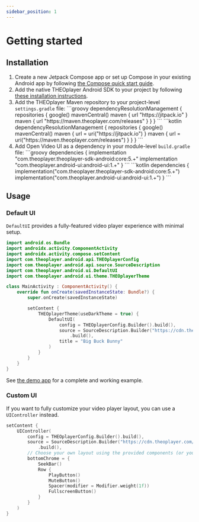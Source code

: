 ```yaml
---
sidebar_position: 1
---
```


# Getting started


## Installation

1.  Create a new Jetpack Compose app or set up Compose in your existing Android app by following [the Compose quick start guide](https://developer.android.com/jetpack/compose/setup).
2.  Add the native THEOplayer Android SDK to your project by following [these installation instructions](https://github.com/THEOplayer/theoplayer-sdk-android#installation).
3.  Add the THEOplayer Maven repository to your project-level `settings.gradle` file:
    <Tabs queryString="lang">
       <!-- prettier-ignore-start -->
       <TabItem value="groovy" label="Groovy">
        ```groovy
        dependencyResolutionManagement {
            repositories {
                google()
                mavenCentral()
                maven { url "https://jitpack.io" }
                maven { url "https://maven.theoplayer.com/releases" }
            }
        }
        ```
        </TabItem>
        <TabItem value="kotlin" label="Kotlin">
        ```kotlin
        dependencyResolutionManagement {
            repositories {
                google()
                mavenCentral()
                maven { url = uri("https://jitpack.io") }
                maven { url = uri("https://maven.theoplayer.com/releases") }
            }
        }
        ```
        </TabItem>
        <!-- prettier-ignore-end -->
    </Tabs>
4.  Add Open Video UI as a dependency in your module-level `build.gradle` file:
    <Tabs queryString="lang">
       <!-- prettier-ignore-start -->
       <TabItem value="groovy" label="Groovy">
        ```groovy
        dependencies {
            implementation "com.theoplayer.theoplayer-sdk-android:core:5.+"
            implementation "com.theoplayer.android-ui:android-ui:1.+"
        }
        ```
        </TabItem>
        <TabItem value="kotlin" label="Kotlin">
        ```kotlin
        dependencies {
            implementation("com.theoplayer.theoplayer-sdk-android:core:5.+")
            implementation("com.theoplayer.android-ui:android-ui:1.+")
        }
        ```
        </TabItem>
        <!-- prettier-ignore-end -->
    </Tabs>

## Usage

### Default UI

`DefaultUI` provides a fully-featured video player experience with minimal setup.

```kotlin
import android.os.Bundle
import androidx.activity.ComponentActivity
import androidx.activity.compose.setContent
import com.theoplayer.android.api.THEOplayerConfig
import com.theoplayer.android.api.source.SourceDescription
import com.theoplayer.android.ui.DefaultUI
import com.theoplayer.android.ui.theme.THEOplayerTheme

class MainActivity : ComponentActivity() {
    override fun onCreate(savedInstanceState: Bundle?) {
        super.onCreate(savedInstanceState)

        setContent {
            THEOplayerTheme(useDarkTheme = true) {
                DefaultUI(
                    config = THEOplayerConfig.Builder().build(),
                    source = SourceDescription.Builder("https://cdn.theoplayer.com/video/big_buck_bunny/big_buck_bunny.m3u8")
                        .build(),
                    title = "Big Buck Bunny"
                )
            }
        }
    }
}
```

See [the demo app](https://github.com/THEOplayer/android-ui/blob/main/app/src/main/java/com/theoplayer/android/ui/demo/MainActivity.kt) for a complete and working example.

### Custom UI

If you want to fully customize your video player layout, you can use a `UIController` instead.

```kotlin
setContent {
    UIController(
        config = THEOplayerConfig.Builder().build(),
        source = SourceDescription.Builder("https://cdn.theoplayer.com/video/big_buck_bunny/big_buck_bunny.m3u8")
            .build(),
        // Choose your own layout using the provided components (or your own!)
        bottomChrome = {
            SeekBar()
            Row {
                PlayButton()
                MuteButton()
                Spacer(modifier = Modifier.weight(1f))
                FullscreenButton()
            }
        }
    )
}
```
